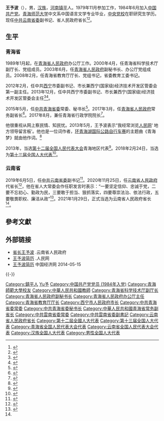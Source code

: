 {{Infobox officeholder
|name = 王予波
|image name =
|width = 
|now1 = [[云南省人民政府|云南省人民政府]][[云南行政长官列表|省长]]
|term_start1 = 2020年11月25日
|term_end1 = 
|predecessor1 = [[阮成发|阮成发]]
|successor1 = 
|now2 = {{CPC}}[[中国共产党云南省委员会|云南省委专职副书记]]
|term_start2 = 2019年5月
|term_end2 = 2020年11月
|secretary2 = [[陈豪|陈豪]]
|predecessor2 = [[李秀领|李秀领]]
|successor2 = [[李小三|李小三]]
|now3 = [[青海省人民政府|青海省人民政府]]常务副省长
|省长3 =[[王建军|王建军]]{{to}}[[刘宁_(1962年)|刘宁]]
|term_start3 = 2017年3月
|term_end3 = 2019年6月
|predecessor3 = [[张光荣|张光荣]]
|successor3 = [[李杰翔|李杰翔]]
|now4 = [[中国共产党青海省委员会|中国共产党青海省委员会]]秘书长
|term_start4 = 2015年5月
|term_end4 = 2017年8月
|secretary4 = [[骆惠宁|骆惠宁]]{{to}}[[王国生_(1956年)|王国生]]
|predecessor4 = [[王小青|王小青]]
|successor4 = [[于丛乐|于丛乐]]
|now5 =  [[西宁市|西宁市]]人民政府市长
|term_start5 = 2012年2月
|term_end5 = 2015年5月
|省长5 = [[骆惠宁|骆惠宁]]{{to}}[[郝鹏|郝鹏]]
|predecessor5 = [[毛小兵|毛小兵]]
|successor5 = [[张晓容|张晓容]]
|sex = 
|different name =
|party = {{CPC}}
|Native place = 
|date of birth = {{birth year and age|1963|1}}
|place of birth = {{CHN}}[[河南省|河南省]][[镇平县|镇平县]] 
|date of death = 
|place of death = 
|spouse = 
|relatives = 
|education = [[青海师范大学|青海师范大学]]中文系<br>中央党校在职研究生
|past = 
|work =
}}
'''王予波'''（{{bd|1963年|1月||catIdx=Wang王}}），男，[[汉族|汉族]]，[[河南省|河南]][[镇平县|镇平]]人。1979年11月参加工作，1984年6月加入[[中国共产党|中国共产党]]。[[青海师范大学|青海师范大学]]中文系中国语言文学专业毕业，[[中央党校|中央党校]]在职研究生学历。现任[[中共云南省委|中共云南省委]]副书记、省人民政府省长<ref>{{Cite web|title=王予波任云南省代省长--地方领导--人民网|url=http://leaders.people.com.cn/n1/2020/1126/c58278-31945175.html|accessdate=2020-11-26|work=leaders.people.com.cn|archive-date=2021-03-23|archive-url=https://web.archive.org/web/20210323024421/http://leaders.people.com.cn/n1/2020/1126/c58278-31945175.html|dead-url=no}}</ref><ref name="sddy36273095">{{Cite web|title=阮成发当选云南省人大常委会主任 王予波当选省长|url=http://district.ce.cn/newarea/sddy/202101/29/t20210129_36273095.shtml|accessdate=2021-01-29|work=中国经济网|archive-date=2021-02-15|archive-url=https://web.archive.org/web/20210215232608/http://district.ce.cn/newarea/sddy/202101/29/t20210129_36273095.shtml|dead-url=no}}</ref>。

== 生平 ==

=== 青海省 ===
1989年1月起，在[[青海省人民政府|青海省人民政府]]办公厅工作。2000年4月，任青海省科学技术厅副厅长、党组成员。2003年6月，任[[青海省人民政府|青海省人民政府]]副秘书长、办公厅党组成员。2008年2月，任青海省教育厅厅长、党组书记，省委教育工委书记。

2012年2月，任中共[[西宁|西宁]]市委副书记、市长兼西宁(国家级)经济技术开发区管委会第一副主任。2013年12月，任中共西宁市委副书记、市长兼西宁(国家级)经济技术开发区管委会主任<ref>{{cite web|accessdate=2014-06-28|url=http://district.ce.cn/newarea/sddy/201202/20/t20120220_23086489.shtml|title=王予波新当选为西宁市长|publisher=中国经济网|archive-date=2014-07-25|archive-url=https://web.archive.org/web/20140725191120/http://district.ce.cn/newarea/sddy/201202/20/t20120220_23086489.shtml|dead-url=no}}</ref><ref>{{cite web|accessdate=2014-07-17|url=http://district.ce.cn/zt/zlk/bg/201401/29/t20140129_2233413.shtml|title=西宁市政府工作报告 (2014年1月4日 王予波)|publisher=中国经济网|archive-date=2014-07-14|archive-url=https://web.archive.org/web/20140714193645/http://district.ce.cn/zt/zlk/bg/201401/29/t20140129_2233413.shtml|dead-url=no}}</ref>。

2015年5月，任[[中共青海省委|中共青海省委]]常委、秘书长<ref>{{cite web|url=http://news.sina.com.cn/c/p/2015-05-11/003331815079.shtml|accessdate=2015-05-11|publisher=新浪网|title=王晓任西宁市委书记 曾任团中央书记处常务书记|archive-date=2015-05-13|archive-url=https://web.archive.org/web/20150513221757/http://news.sina.com.cn/c/p/2015-05-11/003331815079.shtml|dead-url=no}}</ref>。2017年3月，任[[青海省人民政府|青海省人民政府]]常务副省长<ref>{{cite news|title=王予波任青海省副省长，张黄元任省政府秘书长|url=http://www.thepaper.cn/newsDetail_forward_1652126|accessdate=2017-03-30|newspaper=澎湃新闻|archive-date=2017-03-31|archive-url=https://web.archive.org/web/20170331210516/http://www.thepaper.cn/newsDetail_forward_1652126|dead-url=no}}</ref>。2017年8月，兼任青海省行政学院院长<ref>{{cite web |url=http://district.ce.cn/newarea/sddy/201708/29/t20170829_25491288.shtml |language= |title=王予波任青海省行政学院院长 张光荣不再担任(简历) |publisher=中国经济网 |date=2017年8月29日 |accessdate= |archive-date=2017年8月30日 |archive-url=https://web.archive.org/web/20170830003831/http://district.ce.cn/newarea/sddy/201708/29/t20170829_25491288.shtml |dead-url=no }}</ref>。

他很重视从网上察民情、知民忧。2013年5月，王予波表示“我经常浏览[[人民网|人民网]]‘ 地方领导留言板’。他也是一位词作者，[[环青海湖国际公路自行车赛|环青海湖国际公路自行车赛]]的主题曲《青海梦》就由他作词。<ref>{{Cite web|title=“60后”省级政府一把手再添员！目前全国最年轻的省长是他_王予波|url=http://www.sohu.com/a/434293120_167569|accessdate=2020-11-26|work=www.sohu.com|language=en|archive-date=2021-03-23|archive-url=https://web.archive.org/web/20210323023552/https://www.sohu.com/a/434293120_167569|dead-url=no}}</ref>

2013年，当选[[第十二届全国人民代表大会|第十二届全国人民代表大会]]青海地区代表<ref>{{cite news|title=全国人大代表信息-王予波|url= http://210.82.31.1:8084/delegate/viewDelegate.action?dbid=122556|accessdate=2013-04-05|newspaper=全国人大网}}</ref>。2018年2月24日，当选为[[第十三届全国人大代表|第十三届全国人大代表]]<ref>{{Cite web|title=（受权发布）中华人民共和国第十三届全国人民代表大会代表名单-中新网|url=http://www.chinanews.com/gn/2018/02-25/8453959.shtml|accessdate=2021-02-13|work=中新网|archive-date=2018-02-27|archive-url=https://web.archive.org/web/20180227031724/http://www.chinanews.com/gn/2018/02-25/8453959.shtml|dead-url=no}}</ref>。

=== 云南省 ===
2019年6月5日，任[[中共云南省委|中共云南省委]]副书记<ref>{{Cite web|title=青海省常务副省长王予波调任云南省委副书记(简历)_中国经济网——国家经济门户|url=http://district.ce.cn/newarea/sddy/201906/05/t20190605_32283491.shtml|accessdate=2019-06-05|work=district.ce.cn|archive-date=2019-06-08|archive-url=https://web.archive.org/web/20190608123440/http://district.ce.cn/newarea/sddy/201906/05/t20190605_32283491.shtml|dead-url=no}}</ref>。2020年11月25日，任[[云南省人民政府|云南省人民政府]]代省长<ref>{{Cite web|title=王予波任云南省代省长 阮成发辞去省长职务(简历)_中国经济网——国家经济门户|url=http://district.ce.cn/newarea/sddy/202011/25/t20201125_36048896.shtml|accessdate=2020-11-25|work=district.ce.cn|archive-date=2021-06-17|archive-url=https://web.archive.org/web/20210617060019/http://district.ce.cn/newarea/sddy/202011/25/t20201125_36048896.shtml|dead-url=no}}</ref>，他在省人大常委会作任职发言时表示：“一要坚定信仰、忠诚于党，二要不忘初心、勤政为民，三要敢于担当、狠抓落实，四要尊崇法治、依法行政，五要敬畏职权、廉洁从政”<ref>{{Cite web|title=王予波在省人大常委会接受任命并作任职发言|url=http://www.yn.gov.cn/ywdt/ywdt1/202011/t20201126_213700.html|accessdate=2020-11-26|work=云南省人民政府门户网站|archive-date=2021-03-23|archive-url=https://web.archive.org/web/20210323023548/http://www.yn.gov.cn/ywdt/ywdt1/202011/t20201126_213700.html|dead-url=no}}</ref>。2021年1月29日，正式当选为云南省人民政府省长<ref name="sddy36273095" />。

==參考文獻==
{{reflist|2}}

==外部链接==
*[http://www.yn.gov.cn/szf/szfld/sz/wyb/wybjl/202011/t20201125_213692.html 省长王予波] {{Wayback|url=http://www.yn.gov.cn/szf/szfld/sz/wyb/wybjl/202011/t20201125_213692.html |date=20210323023547 }}.云南省人民政府
*[http://ldzl.people.com.cn/dfzlk/front/personPage4810.htm 王予波简历] {{Wayback|url=http://ldzl.people.com.cn/dfzlk/front/personPage4810.htm |date=20210323023549 }}.人民网
*[http://district.ce.cn/newarea/sddy/201202/20/t20120220_23086489.shtml 王予波简历] {{Wayback|url=http://district.ce.cn/newarea/sddy/201202/20/t20120220_23086489.shtml |date=20140725191120 }} 中国经济网 2014-05-15

{{-}}
{{start box}}
{{s-ppo|cpc}}
{{s-before|[[李秀领|李秀领]]}}
{{s-title|[[中国共产党云南省委员会|中国共产党云南省委员会]]专职副书记|2019年5月－2020年11月}}
{{s-after|[[李小三|李小三]]}}
{{s-before|[[王小青|王小青]]}}
{{s-title|[[中国共产党青海省委员会|中国共产党青海省委员会]]秘书长|2015年5月－2017年8月}}
{{s-after|[[于丛乐|于丛乐]]}}
{{s-gov|prc}}
{{s-before|[[阮成发|阮成发]]}}
{{s-title|[[云南省人民政府|云南省人民政府]]省长|2020年11月－}}
{{s-inc}}
{{s-before|[[张光荣|张光荣]]}}
{{s-title|[[青海省人民政府|青海省人民政府]]常务副省长|2017年3月－2019年6月}}
{{s-after|[[李杰翔|李杰翔]]}}
{{s-before|[[毛小兵|毛小兵]]}}
{{s-title|[[西宁市人民政府|西宁市人民政府]]市长|2012年2月－2015年5月}}
{{s-after|[[张晓容|张晓容]]}}
{{end box}}

{{现任中华人民共和国省级行政区行政首长}}
{{云南省领导人}}
{{中华人民共和国云南省正职领导人|nocat}}
{{云南行政长官}}
{{云南政治|政府}}

{{Authority control}}
{{DEFAULTSORT:Wang王}}
[[Category:鎮平人|Category:鎮平人]]
[[Category:王姓|Yu予]]
[[Category:中国共产党党员_(1984年入党)|Category:中国共产党党员 (1984年入党)]]
[[Category:青海師範大學校友|Category:青海師範大學校友]]
[[Category:中華人民共和國教師|Category:中華人民共和國教師]]
[[Category:青海省科学技术厅副厅长|Category:青海省科学技术厅副厅长]]
[[Category:青海省人民政府副秘书长|Category:青海省人民政府副秘书长]]
[[Category:青海省人民政府办公厅主任|Category:青海省人民政府办公厅主任]]
[[Category:青海省教育厅厅长|Category:青海省教育厅厅长]]
[[Category:西宁市人民政府市长|Category:西宁市人民政府市长]]
[[Category:中共青海省委常委|Category:中共青海省委常委]]
[[Category:中共青海省委秘书长|Category:中共青海省委秘书长]]
[[Category:中華人民共和國青海省常务副省长|Category:中華人民共和國青海省常务副省长]]
[[Category:中共雲南省委常委|Category:中共雲南省委常委]]
[[Category:中共雲南省委副書記|Category:中共雲南省委副書記]]
[[Category:云南省人民政府省长|Category:云南省人民政府省长]]
[[Category:第十二屆全國人大代表|Category:第十二屆全國人大代表]]
[[Category:第十三届全国人大代表|Category:第十三届全国人大代表]]
[[Category:青海省全国人民代表大会代表|Category:青海省全国人民代表大会代表]]
[[Category:云南省全国人民代表大会代表|Category:云南省全国人民代表大会代表]]
[[Category:汉族全国人大代表|Category:汉族全国人大代表]]
[[Category:男性全国人大代表|Category:男性全国人大代表]]